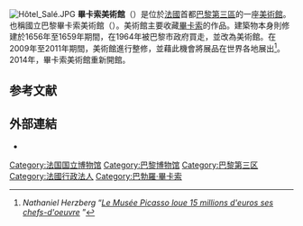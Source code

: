 [[File:Hôtel_Salé.JPG|thumb]]
'''畢卡索美術館'''（{{lang-fr|''Musée Picasso''}}）是位於[[法國|法國]]首都[[巴黎|巴黎]][[巴黎第三區|第三區]]的一座[[美術館|美術館]]。也稱國立巴黎畢卡索美術館（{{lang-fr|Musée National Picasso ,Paris}}）。美術館主要收藏[[畢卡索|畢卡索]]的作品。建築物本身則修建於1656年至1659年期間，在1964年被巴黎市政府買走，並改為美術館。在2009年至2011年期間，美術館進行整修，並藉此機會將展品在世界各地展出<ref>''Nathaniel Herzberg'' “[http://www.lemonde.fr/culture/article/2008/05/27/le-musee-picasso-loue-15-millions-d-euros-ses-chefs-d-uvre_1050232_3246.html ''Le Musée Picasso loue 15 millions d'euros ses chefs-d'oeuvre''] {{Wayback|url=http://www.lemonde.fr/culture/article/2008/05/27/le-musee-picasso-loue-15-millions-d-euros-ses-chefs-d-uvre_1050232_3246.html |date=20141209223657 }}”</ref>。2014年，畢卡索美術館重新開館。

==参考文献==
{{reflist}}

== 外部連結 ==
* {{Official website|http://www.museepicassoparis.fr/ }}

{{coord|48|51|35.03|N|2|21|44.78|E|region:FR_type:landmark|display=title}}

{{Pablo Picasso}}

{{Authority control}}
[[Category:法国国立博物馆|Category:法国国立博物馆]]
[[Category:巴黎博物馆|Category:巴黎博物馆]]
[[Category:巴黎第三区|Category:巴黎第三区]]
[[Category:法國行政法人|Category:法國行政法人]]
[[Category:巴勃羅·畢卡索|Category:巴勃羅·畢卡索]]